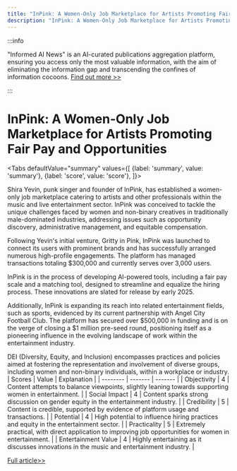 ```yaml
---
title: "InPink: A Women-Only Job Marketplace for Artists Promoting Fair Pay and Opportunities"
description: "InPink: A Women-Only Job Marketplace for Artists Promoting Fair Pay and Opportunities"
---
```



:::info

"Informed AI News" is an AI-curated publications aggregation platform, ensuring you access only the most valuable information, with the aim of eliminating the information gap and transcending the confines of information cocoons.  [Find out more >>](/docs/guides)

:::

# InPink: A Women-Only Job Marketplace for Artists Promoting Fair Pay and Opportunities


<Tabs
	defaultValue="summary"
	values={[
	{label: 'summary', value: 'summary'},
	{label: 'score', value: 'score'},
]}>
<TabItem value="summary">


Shira Yevin, punk singer and founder of InPink, has established a women-only job marketplace catering to artists and other professionals within the music and live entertainment sector. InPink was conceived to tackle the unique challenges faced by women and non-binary creatives in traditionally male-dominated industries, addressing issues such as opportunity discovery, administrative management, and equitable compensation.

Following Yevin's initial venture, Gritty in Pink, InPink was launched to connect its users with prominent brands and has successfully arranged numerous high-profile engagements. The platform has managed transactions totaling $300,000 and currently serves over 3,000 users.

InPink is in the process of developing AI-powered tools, including a fair pay scale and a matching tool, designed to streamline and equalize the hiring process. These innovations are slated for release by early 2025.

Additionally, InPink is expanding its reach into related entertainment fields, such as sports, evidenced by its current partnership with Angel City Football Club. The platform has secured over $500,000 in funding and is on the verge of closing a $1 million pre-seed round, positioning itself as a pioneering influence in the evolving landscape of work within the entertainment industry.

DEI (Diversity, Equity, and Inclusion) encompasses practices and policies aimed at fostering the representation and involvement of diverse groups, including women and non-binary individuals, within a workplace or industry.
</TabItem>
<TabItem value="score">
	| Scores     | Value   | Explanation |
	| -------- | ------- | ------- |
	| Objectivity  | 4    | Content attempts to balance viewpoints, slightly leaning towards supporting women in entertainment.    |
	| Social Impact | 4     | Content sparks strong discussion on gender equity in the entertainment industry.    |
	| Credibility    | 5    | Content is credible, supported by evidence of platform usage and transactions.    |
	| Potential    | 4    | High potential to influence hiring practices and equity in the entertainment sector.    |
	| Practicality    | 5    | Extremely practical, with direct application to improving job opportunities for women in entertainment.    |
	| Entertainment Value    | 4    | Highly entertaining as it discusses innovations in the music and entertainment industry.    |
</TabItem>
</Tabs>

[Full article>>](https://techcrunch.com/2024/06/06/gritty-in-pink-founder-job-marketplace/)

